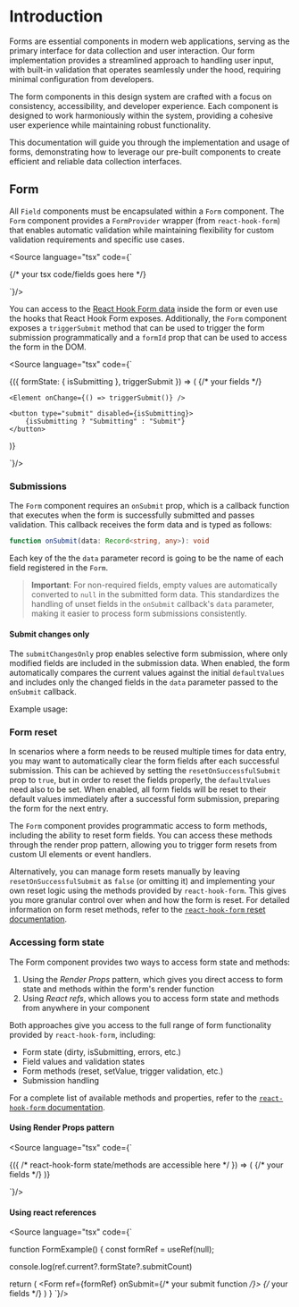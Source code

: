 

<Meta title="Document Engineering/Scalars/Forms" />

# Introduction

Forms are essential components in modern web applications, serving as the primary interface for data collection and user interaction. Our form implementation provides a streamlined approach to handling user input, with built-in validation that operates seamlessly under the hood, requiring minimal configuration from developers.

The form components in this design system are crafted with a focus on consistency, accessibility, and developer experience. Each component is designed to work harmoniously within the system, providing a cohesive user experience while maintaining robust functionality.

This documentation will guide you through the implementation and usage of forms, demonstrating how to leverage our pre-built components to create efficient and reliable data collection interfaces.

## Form

All `Field` components must be encapsulated within a `Form` component. The `Form` component provides a `FormProvider` wrapper (from `react-hook-form`) that enables automatic validation while maintaining flexibility for custom validation requirements and specific use cases.

<Source language="tsx" code={`

<Form onSubmit={/* your submit function */}>
 {/* your tsx code/fields goes here */}
</Form>
`}/>

You can access to the [React Hook Form data](https://react-hook-form.com/docs/useform) inside the form or even use the hooks that React Hook Form exposes.
Additionally, the `Form` component exposes a `triggerSubmit` method that can be used to trigger the form submission programmatically and a `formId` prop that can be used to access the form in the DOM.

<Source language="tsx" code={`

<Form onSubmit={/* your submit function */}>
 {({ formState: { isSubmitting }, triggerSubmit }) => (
    {/* your fields */}

    <Element onChange={() => triggerSubmit()} />

    <button type="submit" disabled={isSubmitting}>
        {isSubmitting ? "Submitting" : "Submit"}
    </button>

)}

</Form>
`}/>

### Submissions

The `Form` component requires an `onSubmit` prop, which is a callback function that executes when the form is successfully submitted and passes validation. This callback receives the form data and is typed as follows:

```ts
function onSubmit(data: Record<string, any>): void
```

Each key of the the `data` parameter record is going to be the name of each field registered in the `Form`.

> **Important**: For non-required fields, empty values are automatically converted to `null` in the submitted form data. This standardizes the handling of unset fields in the `onSubmit` callback's `data` parameter, making it easier to process form submissions consistently.

#### Submit changes only

The `submitChangesOnly` prop enables selective form submission, where only modified fields are included in the submission data. When enabled, the form automatically compares the current values against the initial `defaultValues` and includes only the changed fields in the `data` parameter passed to the `onSubmit` callback.

Example usage:

<Canvas of={SubmitChangesOnly.Default} withToolbar />

### Form reset

In scenarios where a form needs to be reused multiple times for data entry, you may want to automatically clear the form fields after each successful submission. This can be achieved by setting the `resetOnSuccessfulSubmit` prop to `true`, but in order to reset the fields properly, the `defaultValues` need also to be set. When enabled, all form fields will be reset to their default values immediately after a successful form submission, preparing the form for the next entry.

<Canvas of={ResetOnSuccessfulSubmitStories.Default} withToolbar />

The `Form` component provides programmatic access to form methods, including the ability to reset form fields. You can access these methods through the render prop pattern, allowing you to trigger form resets from custom UI elements or event handlers.

<Canvas of={ResetButtonStories.Default} withToolbar />

Alternatively, you can manage form resets manually by leaving `resetOnSuccessfulSubmit` as `false` (or omitting it) and implementing your own reset logic using the methods provided by `react-hook-form`. This gives you more granular control over when and how the form is reset. For detailed information on form reset methods, refer to the [`react-hook-form` reset documentation](https://www.react-hook-form.com/api/useform/reset/).

### Accessing form state

The Form component provides two ways to access form state and methods:

1. Using the _Render Props_ pattern, which gives you direct access to form state and methods within the form's render function
2. Using _React refs_, which allows you to access form state and methods from anywhere in your component

Both approaches give you access to the full range of form functionality provided by `react-hook-form`, including:

- Form state (dirty, isSubmitting, errors, etc.)
- Field values and validation states
- Form methods (reset, setValue, trigger validation, etc.)
- Submission handling

For a complete list of available methods and properties, refer to the [`react-hook-form` documentation](https://react-hook-form.com/ts#UseFormReturn).

#### Using Render Props pattern

<Source language="tsx" code={`

<Form onSubmit={/* your submit function */}>
  {({ /* react-hook-form state/methods are accessible here */ }) => (
    {/* your fields */}
  )}
</Form>
`}/>

#### Using react references

<Source language="tsx" code={`

function FormExample() {
   const formRef = useRef<UseFormReturn>(null);

   console.log(ref.current?.formState?.submitCount)

   return (
      <Form ref={formRef} onSubmit={/* your submit function */}>
         {/* your fields */}
      </Form>
   )
}
`}/>
